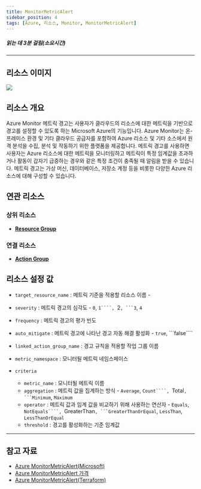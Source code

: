 ```yaml
---
title: MonitorMetricAlert
sidebar_position: 4
tags: [Azure, 리소스, Monitor, MonitorMetricAlert]
---
```





##### 읽는 데 3분 걸림(소요시간)

*****

## 리소스 이미지
<img src={icon} />

## 리소스 개요
Azure Monitor 메트릭 경고는 사용자가 클라우드의 리소스에 대한 메트릭을 기반으로 경고를 설정할 수 있도록 하는 Microsoft Azure의 기능입니다. 
Azure Monitor는 온-프레미스 환경 및 기타 클라우드 공급자를 포함하여 Azure 리소스 및 기타 소스에서 원격 분석을 수집, 분석 및 작동하기 위한 플랫폼을 제공합니다.
메트릭 경고를 사용하면 사용자는 Azure 리소스에 대한 메트릭을 모니터링하고 메트릭이 특정 임계값을 초과하거나 활동이 갑자기 급증하는 경우와 같은 특정 조건이 충족될 때 알림을 받을 수 있습니다. 
메트릭 경고는 가상 머신, 데이터베이스, 저장소 계정 등을 비롯한 다양한 Azure 리소스에 대해 구성할 수 있습니다.



## 연관 리소스

### 상위 리소스
- [**Resource Group**](https://docs.cstudio.app/docs/resource/azure/Base/ResourceGroup)

### 연결 리소스
- [**Action Group**](https://docs.cstudio.app/docs/resource/azure/Monitor/ActionGroup)



## 리소스 설정 값
- ```target_resource_name``` : 메트릭 기준을 적용할 리소스 이름 -

- ```severity``` : 메트릭 경고의 심각도 - ```0```, ```1````, ```2````, ```3````, ```4```

- ```frequency``` : 메트릭 경고의 평가 빈도 

- ```auto_mitigate``` : 메트릭 경고에 나타난 경고 자동 해결 활성화 - ```true```, ```false````

- ```linked_action_group_name``` : 경고 규칙을 적용할 작업 그룹 이름

- ```metric_namespace``` : 모니터될 메트릭 네임스페이스

- ```criteria```
    + ```metric_name``` : 모니터될 메트릭 이름
    + ```aggregation``` : 메트릭 값을 집계하는 방식 - ```Average```, ```Count````, ```Total````, ```Minimum````, ```Maximum```
    + ```operator``` : 메트릭 값과 임계 값을 비교하기 위해 사용하는 연산자 - ```Equals```, ```NotEquals````, ```GreaterThan````, ```GreaterThanOrEqual````, ```LessThan```, ```LessThanOrEqual```
    + ```threshold``` : 경고를 활성화하는 기준 임계값






*****
## 참고 자료
- [Azure MonitorMetricAlert(Microsoft)](https://learn.microsoft.com/en-us/azure/azure-monitor/overview)
- [Azure MonitorMetricAlert 가격](https://azure.microsoft.com/ko-kr/pricing/details/monitor/) 
- [Azure MonitorMetricAlert(Terraform)](https://registry.terraform.io/providers/hashicorp/azurerm/latest/docs/resources/monitor_metric_alert)


